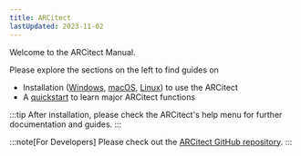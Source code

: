 ```yaml
---
title: ARCitect
lastUpdated: 2023-11-02
---
```


Welcome to the ARCitect Manual.

Please explore the sections on the left to find guides on

- Installation ([Windows](./arcitect_installation_windows.html), [macOS](./arcitect_installation_macos.html), [Linux](./arcitect_installation_linux.html)) to use the ARCitect
- A [quickstart](./../guides/arcitect_QuickStart.html) to learn major ARCitect functions

:::tip
After installation, please check the ARCitect's help menu for further documentation and guides.
:::

:::note[For Developers]
Please check out the [ARCitect GitHub repository](https://github.com/nfdi4plants/ARCitect/).
:::